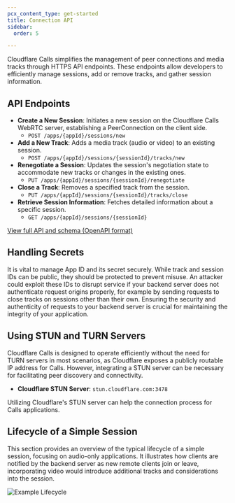 ```yaml
---
pcx_content_type: get-started
title: Connection API
sidebar:
  order: 5

---
```


Cloudflare Calls simplifies the management of peer connections and media tracks through HTTPS API endpoints. These endpoints allow developers to efficiently manage sessions, add or remove tracks, and gather session information.

## API Endpoints

* **Create a New Session**: Initiates a new session on the Cloudflare Calls WebRTC server, establishing a PeerConnection on the client side.
  * `POST /apps/{appId}/sessions/new`
* **Add a New Track**: Adds a media track (audio or video) to an existing session.
  * `POST /apps/{appId}/sessions/{sessionId}/tracks/new`
* **Renegotiate a Session**: Updates the session's negotiation state to accommodate new tracks or changes in the existing ones.
  * `PUT /apps/{appId}/sessions/{sessionId}/renegotiate`
* **Close a Track**: Removes a specified track from the session.
  * `PUT /apps/{appId}/sessions/{sessionId}/tracks/close`
* **Retrieve Session Information**: Fetches detailed information about a specific session.
  * `GET /apps/{appId}/sessions/{sessionId}`

[View full API and schema (OpenAPI format)](/calls/static/calls-api-2024-05-21.yaml)

## Handling Secrets

It is vital to manage App ID and its secret securely. While track and session IDs can be public, they should be protected to prevent misuse. An attacker could exploit these IDs to disrupt service if your backend server does not authenticate request origins properly, for example by sending requests to close tracks on sessions other than their own. Ensuring the security and authenticity of requests to your backend server is crucial for maintaining the integrity of your application.

## Using STUN and TURN Servers

Cloudflare Calls is designed to operate efficiently without the need for TURN servers in most scenarios, as Cloudflare exposes a publicly routable IP address for Calls. However, integrating a STUN server can be necessary for facilitating peer discovery and connectivity.

* **Cloudflare STUN Server**: `stun.cloudflare.com:3478`

Utilizing Cloudflare's STUN server can help the connection process for Calls applications.

## Lifecycle of a Simple Session

This section provides an overview of the typical lifecycle of a simple session, focusing on audio-only applications. It illustrates how clients are notified by the backend server as new remote clients join or leave, incorporating video would introduce additional tracks and considerations into the session.

<div class="full-img">

![Example Lifecycle](~/assets/images/calls/lifecycle-of-a-session.png)

</div>
